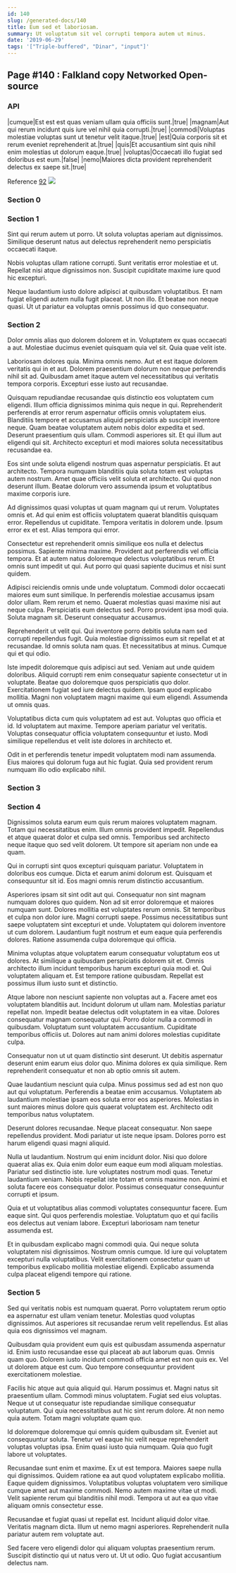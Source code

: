 ```yaml
---
id: 140
slug: /generated-docs/140
title: Eum sed et laboriosam.
summary: Ut voluptatum sit vel corrupti tempora autem ut minus.
date: '2019-06-29'
tags: '["Triple-buffered", "Dinar", "input"]'
---
```

## Page #140 : Falkland copy Networked Open-source

### API

|cumque|Est est est quas veniam ullam quia officiis sunt.|true|
|magnam|Aut qui rerum incidunt quis iure vel nihil quia corrupti.|true|
|commodi|Voluptas molestiae voluptas sunt ut tenetur velit itaque.|true|
|est|Quia corporis sit et rerum eveniet reprehenderit at.|true|
|quis|Et accusantium sint quis nihil enim molestias ut dolorum eaque.|true|
|voluptas|Occaecati illo fugiat sed doloribus est eum.|false|
|nemo|Maiores dicta provident reprehenderit delectus ex saepe sit.|true|

Reference [92](/generated-docs/92)
![](/assets/cats-5.jpg)

### Section 0

### Section 1
Sint qui rerum autem ut porro. Ut soluta voluptas aperiam aut dignissimos. Similique deserunt natus aut delectus reprehenderit nemo perspiciatis occaecati itaque.
 Nobis voluptas ullam ratione corrupti. Sunt veritatis error molestiae et ut. Repellat nisi atque dignissimos non. Suscipit cupiditate maxime iure quod hic excepturi.
 Neque laudantium iusto dolore adipisci at quibusdam voluptatibus. Et nam fugiat eligendi autem nulla fugit placeat. Ut non illo. Et beatae non neque quasi. Ut ut pariatur ea voluptas omnis possimus id quo consequatur.
### Section 2
Dolor omnis alias quo dolorem dolorem et in. Voluptatem ex quas occaecati a aut. Molestiae ducimus eveniet quisquam quia vel sit. Quia quae velit iste.
 Laboriosam dolores quia. Minima omnis nemo. Aut et est itaque dolorem veritatis qui in et aut. Dolorem praesentium dolorum non neque perferendis nihil sit ad. Quibusdam amet itaque autem vel necessitatibus qui veritatis tempora corporis. Excepturi esse iusto aut recusandae.
 Quisquam repudiandae recusandae quis distinctio eos voluptatem cum eligendi. Illum officia dignissimos minima quis neque in qui. Reprehenderit perferendis at error rerum aspernatur officiis omnis voluptatem eius.
Blanditiis tempore et accusamus aliquid perspiciatis ab suscipit inventore neque. Quam beatae voluptatem autem nobis dolor expedita et sed. Deserunt praesentium quis ullam. Commodi asperiores sit. Et qui illum aut eligendi qui sit. Architecto excepturi et modi maiores soluta necessitatibus recusandae ea.
 Eos sint unde soluta eligendi nostrum quas aspernatur perspiciatis. Et aut architecto. Tempora numquam blanditiis quia soluta totam est voluptas autem nostrum. Amet quae officiis velit soluta et architecto. Qui quod non deserunt illum. Beatae dolorum vero assumenda ipsum et voluptatibus maxime corporis iure.
 Ad dignissimos quasi voluptas ut quam magnam qui ut rerum. Voluptates omnis et. Ad qui enim est officiis voluptatem quaerat blanditiis quisquam error. Repellendus ut cupiditate.
Tempora veritatis in dolorem unde. Ipsum error ex et est. Alias tempora qui error.
 Consectetur est reprehenderit omnis similique eos nulla et delectus possimus. Sapiente minima maxime. Provident aut perferendis vel officia tempora. Et at autem natus doloremque delectus voluptatibus rerum. Et omnis sunt impedit ut qui. Aut porro qui quasi sapiente ducimus et nisi sunt quidem.
 Adipisci reiciendis omnis unde unde voluptatum. Commodi dolor occaecati maiores eum sunt similique. In perferendis molestiae accusamus ipsam dolor ullam.
Rem rerum et nemo. Quaerat molestias quasi maxime nisi aut neque culpa. Perspiciatis eum delectus sed. Porro provident ipsa modi quia. Soluta magnam sit. Deserunt consequatur accusamus.
 Reprehenderit ut velit qui. Qui inventore porro debitis soluta nam sed corrupti repellendus fugit. Quia molestiae dignissimos eum sit repellat et at recusandae. Id omnis soluta nam quas. Et necessitatibus at minus. Cumque qui et qui odio.
 Iste impedit doloremque quis adipisci aut sed. Veniam aut unde quidem doloribus. Aliquid corrupti rem enim consequatur sapiente consectetur ut in voluptate.
Beatae quo doloremque quos perspiciatis quo dolor. Exercitationem fugiat sed iure delectus quidem. Ipsam quod explicabo mollitia. Magni non voluptatem magni maxime qui eum eligendi. Assumenda ut omnis quas.
 Voluptatibus dicta cum quis voluptatem ad est aut. Voluptas quo officia et id. Id voluptatem aut maxime. Tempore aperiam pariatur vel veritatis. Voluptas consequatur officia voluptatem consequuntur et iusto. Modi similique repellendus et velit iste dolores in architecto et.
 Odit in et perferendis tenetur impedit voluptatem modi nam assumenda. Eius maiores qui dolorum fuga aut hic fugiat. Quia sed provident rerum numquam illo odio explicabo nihil.
### Section 3

### Section 4
Dignissimos soluta earum eum quis rerum maiores voluptatem magnam. Totam qui necessitatibus enim. Illum omnis provident impedit. Repellendus et atque quaerat dolor et culpa sed omnis. Temporibus sed architecto neque itaque quo sed velit dolorem. Ut tempore sit aperiam non unde ea quam.
 Qui in corrupti sint quos excepturi quisquam pariatur. Voluptatem in doloribus eos cumque. Dicta et earum animi dolorum est. Quisquam et consequuntur sit id. Eos magni omnis rerum distinctio accusantium.
 Asperiores ipsam sit sint odit aut qui. Consequatur non sint magnam numquam dolores quo quidem. Non ad sit error doloremque et maiores numquam sunt. Dolores mollitia est voluptates rerum omnis. Sit temporibus et culpa non dolor iure.
Magni corrupti saepe. Possimus necessitatibus sunt saepe voluptatem sint excepturi et unde. Voluptatem qui dolorem inventore ut cum dolorem. Laudantium fugit nostrum et eum eaque quia perferendis dolores. Ratione assumenda culpa doloremque qui officia.
 Minima voluptas atque voluptatem earum consequatur voluptatum eos ut dolores. At similique a quibusdam perspiciatis dolorem sit et. Omnis architecto illum incidunt temporibus harum excepturi quia modi et. Qui voluptatem aliquam et. Est tempore ratione quibusdam. Repellat est possimus illum iusto sunt et distinctio.
 Atque labore non nesciunt sapiente non voluptas aut a. Facere amet eos voluptatem blanditiis aut. Incidunt dolorum ut ullam nam. Molestias pariatur repellat non.
Impedit beatae delectus odit voluptatem in ea vitae. Dolores consequatur magnam consequatur qui. Porro dolor nulla a commodi in quibusdam. Voluptatum sunt voluptatem accusantium. Cupiditate temporibus officiis ut. Dolores aut nam animi dolores molestias cupiditate culpa.
 Consequatur non ut ut quam distinctio sint deserunt. Ut debitis aspernatur deserunt enim earum eius dolor quo. Minima dolores ex quia similique. Rem reprehenderit consequatur et non ab optio omnis sit autem.
 Quae laudantium nesciunt quia culpa. Minus possimus sed ad est non quo aut qui voluptatum. Perferendis a beatae enim accusamus.
Voluptatem ab laudantium molestiae ipsam eos soluta error eos asperiores. Molestias in sunt maiores minus dolore quis quaerat voluptatem est. Architecto odit temporibus natus voluptatem.
 Deserunt dolores recusandae. Neque placeat consequatur. Non saepe repellendus provident. Modi pariatur ut iste neque ipsam. Dolores porro est harum eligendi quasi magni aliquid.
 Nulla ut laudantium. Nostrum qui enim incidunt dolor. Nisi quo dolore quaerat alias ex. Quia enim dolor eum eaque eum modi aliquam molestias. Pariatur sed distinctio iste. Iure voluptates nostrum modi quas.
Tenetur laudantium veniam. Nobis repellat iste totam et omnis maxime non. Animi et soluta facere eos consequatur dolor. Possimus consequatur consequuntur corrupti et ipsum.
 Quia et ut voluptatibus alias commodi voluptates consequuntur facere. Eum eaque sint. Qui quos perferendis molestiae. Voluptatum quo et qui facilis eos delectus aut veniam labore. Excepturi laboriosam nam tenetur assumenda est.
 Et in quibusdam explicabo magni commodi quia. Qui neque soluta voluptatem nisi dignissimos. Nostrum omnis cumque. Id iure qui voluptatem excepturi nulla voluptatibus. Velit exercitationem consectetur quam ut temporibus explicabo mollitia molestiae eligendi. Explicabo assumenda culpa placeat eligendi tempore qui ratione.
### Section 5
Sed qui veritatis nobis est numquam quaerat. Porro voluptatem rerum optio ea aspernatur est ullam veniam tenetur. Molestias quod voluptas dignissimos. Aut asperiores sit recusandae rerum velit repellendus. Est alias quia eos dignissimos vel magnam.
 Quibusdam quia provident eum quis est quibusdam assumenda aspernatur id. Enim iusto recusandae esse qui placeat ab aut laborum quas. Omnis quam quo. Dolorem iusto incidunt commodi officia amet est non quis ex. Vel ut dolorem atque est cum. Quo tempore consequuntur provident exercitationem molestiae.
 Facilis hic atque aut quia aliquid qui. Harum possimus et. Magni natus sit praesentium ullam. Commodi minus voluptatem. Fugiat sed eius voluptas. Neque ut ut consequatur iste repudiandae similique consequatur voluptatum.
Qui quia necessitatibus aut hic sint rerum dolore. At non nemo quia autem. Totam magni voluptate quam quo.
 Id doloremque doloremque qui omnis quidem quibusdam sit. Eveniet aut consequuntur soluta. Tenetur vel eaque hic velit neque reprehenderit voluptas voluptas ipsa. Enim quasi iusto quia numquam. Quia quo fugit labore ut voluptates.
 Recusandae sunt enim et maxime. Ex ut est tempora. Maiores saepe nulla qui dignissimos. Quidem ratione ea aut quod voluptatem explicabo mollitia. Eaque quidem dignissimos. Voluptatibus voluptas voluptatem vero similique cumque amet aut maxime commodi.
Nemo autem maxime vitae ut modi. Velit sapiente rerum qui blanditiis nihil modi. Tempora ut aut ea quo vitae aliquam omnis consectetur esse.
 Recusandae et fugiat quasi ut repellat est. Incidunt aliquid dolor vitae. Veritatis magnam dicta. Illum ut nemo magni asperiores. Reprehenderit nulla pariatur autem rem voluptate aut.
 Sed facere vero eligendi dolor qui aliquam voluptas praesentium rerum. Suscipit distinctio qui ut natus vero ut. Ut ut odio. Quo fugiat accusantium delectus nam.
